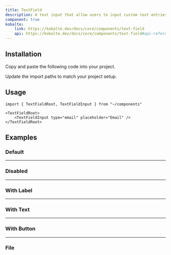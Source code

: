 ```yaml
---
title: TextField
description: A text input that allow users to input custom text entries with a keyboard.
component: true
kobalte:
    link: https://kobalte.dev/docs/core/components/text-field
    api: https://kobalte.dev/docs/core/components/text-field#api-reference
---
```



<ComponentExample src="/src/components/examples/textfield/demo.tsx">
    <TextFieldDemo />
</ComponentExample>

## Installation

<Steps>

<Step>Copy and paste the following code into your project.</Step>

<ComponentSource src="/src/components/ui/textfield.tsx" />

<Step>Update the import paths to match your project setup.</Step>

</Steps>

## Usage

```tsx
import { TextFieldRoot, TextFieldInput } from "~/components"
```

```tsx
<TextFieldRoot>
    <TextFieldInput type="email" placeholder="Email" />
</TextFieldRoot>
```

## Examples

### Default

<ComponentExample src="/src/components/examples/textfield/demo.tsx">
    <TextFieldDemo />
</ComponentExample>

---

### Disabled

<ComponentExample src="/src/components/examples/textfield/disabled.tsx">
    <TextFieldDisabled />
</ComponentExample>

---

### With Label

<ComponentExample src="/src/components/examples/textfield/with-label.tsx">
    <TextFieldWithLabel />
</ComponentExample>

---

### With Text

<ComponentExample src="/src/components/examples/textfield/with-text.tsx">
    <TextFieldWithText />
</ComponentExample>

---

### With Button

<ComponentExample src="/src/components/examples/textfield/with-button.tsx">
    <TextFieldWithButton />
</ComponentExample>

---

### File

<ComponentExample src="/src/components/examples/textfield/file.tsx">
    <TextFieldFile />
</ComponentExample>
